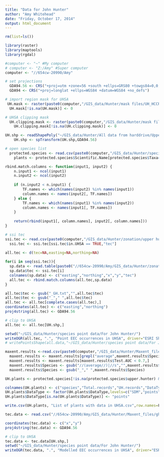 ```yaml
---
title: "Data for John Hunter"
author: "Amy Whitehead"
date: "Friday, October 17, 2014"
output: html_document
---
```


```r
rm(list=ls())

library(raster)
library(maptools)
library(rgdal)

#computer <- "~" #My computer
# computer <- "Z:/Amy" #Super computer
computer <- "//654cw-20990/Amy"

# set projections
  GDA94.56 <- CRS("+proj=utm +zone=56 +south +ellps=GRS80 +towgs84=0,0,0,0,0,0,0 +units=m +no_defs")
  GDA94 <- CRS("+proj=longlat +ellps=WGS84 +datum=WGS84 +no_defs")

# import region mask for UHSA
 UH.mask <- raster(paste0(computer,"/GIS_data/Hunter/mask files/UH_HCCREMS.mask.tif"))
  UH.mask[!is.na(UH.mask)] <- 0

# UHSA clipping mask
  UH.clipping.mask <- raster(paste0(computer,"/GIS_data/Hunter/mask files/UH_HCCREMS.clipping.mask.tif"))
    UH.clipping.mask[!is.na(UH.clipping.mask)] <- 0

UH.shp <- readShapePoly("~/GIS_data/Hunter/All data from harddrive/Upper Hunter Strategic Assessment Review/AoI/UHSA_StudyArea_within_HCCREMS.shp",proj4=GDA94)
    UH.shp <- spTransform(UH.shp,GDA94.56)

# open species list
  protected.species <- read.csv(paste0(computer,"/GIS_data/Hunter/species point data/IBRA threatened species list.csv"))
    plants <- protected.species$Scientific.Name[protected.species$Taxa=="plants"]

```

```r
rbind.match.columns <- function(input1, input2) {
    n.input1 <- ncol(input1)
    n.input2 <- ncol(input2)
 
    if (n.input2 < n.input1) {
        TF.names <- which(names(input2) %in% names(input1))
        column.names <- names(input2[, TF.names])
    } else {
        TF.names <- which(names(input1) %in% names(input2))
        column.names <- names(input1[, TF.names])
    }
 
    return(rbind(input1[, column.names], input2[, column.names]))
}

```

```r
# ssi tec
ssi.tec <- read.csv(paste0(computer,"/GIS_data/Hunter/zonation/upper hunter/ssi.tec.csv"))
  ssi.tec <- ssi.tec[ssi.tec$in.UHSA == TRUE,"tec"]
 
all.tec <- d(tec=NA,easting=NA,northing=NA)

for(i in seq(ssi.tec)){
  sp.data <- read.table(paste0("//654cw-20990/Amy/GIS_data/Hunter/zonation/greater hunter/ssi_files/tecs/",ssi.tec[i]),sep="\t")
  sp.data$tec <- ssi.tec[i]
  colnames(sp.data) <- c("easting","northing","x","y","tec")
  all.tec <- rbind.match.columns(all.tec,sp.data)
}

all.tec$tec <- gsub("_GH.txt","",all.tec$tec)
all.tec$tec <- gsub("_"," ",all.tec$tec)
all.tec <- all.tec[complete.cases(all.tec),]
coordinates(all.tec) <- c("easting","northing")
proj4string(all.tec) <- GDA94.56

# clip to UHSA
all.tec <- all.tec[UH.shp,]

setwd("~/GIS_data/Hunter/species point data/For John Hunter/")
writeOGR(all.tec, ".", "Point EEC occurrences in UHSA", driver="ESRI Shapefile")
# writePointsShape(all.data,"~/GIS_data/Hunter/species point data/For John Hunter/Point flora occurrences in UHSA.shp")
```

```r
maxent.results <-read.csv(paste0(computer,"/GIS_data/Hunter/Maxent_files/ghm.pm/all_variables/output/plants/pre1750/maxentResults.csv")) 
  maxent.results <- maxent.results[grepl("average",maxent.results$Species),c("Species","Test.AUC")]
  maxent.results <- maxent.results[maxent.results$Test.AUC < 0.7,]
  maxent.results$Species <- gsub("//(average//)|//s","",maxent.results$Species)
  maxent.results$Species <- gsub("_"," ",maxent.results$Species)

UH.plants <- protected.species[!is.na(protected.species$upper.hunter) & protected.species$Taxa=="plants",c("Scientific.Name","greater.hunter","upper.hunter","UH.sdm")]

colnames(UH.plants) <- c("species","Total.records","UH.records","DataType")
UH.plants$DataType <- factor(UH.plants$DataType,levels=c("SDM","points"))
UH.plants$DataType[is.na(UH.plants$DataType)] <- "points"

write.csv(UH.plants, "List of plants with data in UHSA.csv",row.names=F)
```

```r
tec.data <- read.csv("//654cw-20990/Amy/GIS_data/Hunter/Maxent_files/ghm.pm/species_data/brt.data_tecs.csv")

coordinates(tec.data) <- c("x","y")
proj4string(tec.data) <- GDA94.56

# clip to UHSA
tec.data <- tec.data[UH.shp,]
setwd("~/GIS_data/Hunter/species point data/For John Hunter/")
writeOGR(tec.data, ".", "Modelled EEC occurrences in UHSA", driver="ESRI Shapefile")


```